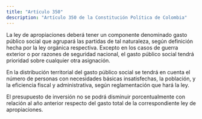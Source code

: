 ```yaml
---
title: "Artículo 350"
description: "Artículo 350 de la Constitución Política de Colombia"
---
```


La ley de apropiaciones deberá tener un componente denominado gasto público social que agrupará las partidas de tal naturaleza, según definición hecha por la ley orgánica respectiva. Excepto en los casos de guerra exterior o por razones de seguridad nacional, el gasto público social tendrá prioridad sobre cualquier otra asignación.

En la distribución territorial del gasto público social se tendrá en cuenta el número de personas con necesidades básicas insatisfechas, la población, y la eficiencia fiscal y administrativa, según reglamentación que hará la ley.

El presupuesto de inversión no se podrá disminuir porcentualmente con relación al año anterior respecto del gasto total de la correspondiente ley de apropiaciones.
